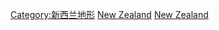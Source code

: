 {{catmore}}
{{Commons cat|Mountains of New Zealand}}

[[Category:新西兰地形|Category:新西兰地形]]
[[Category:大洋洲山峰|New Zealand]]
[[Category:各国山峰|New Zealand]]